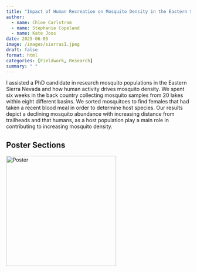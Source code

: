 ```yaml
---
title: "Impact of Human Recreation on Mosquito Density in the Eastern Sierra Nevada"
author:
  - name: Chloe Carlstrom
  - name: Stephanie Copeland
  - name: Kate Joos
date: 2025-06-05
image: /images/sierras1.jpeg
draft: false
format: html
categories: [Fieldwork, Research]
summary: " "
---
```


I assisted a PhD candidate in research mosquito populations in the Eastern Sierra Nevada and how human activity drives mosquito density. We spent six weeks in the back country collecting mosquito samples from 20 lakes within eight different basins. We sorted mosquitoes to find females that had taken a recent blood meal in order to determine host species. Our results depict a declining mosquito abundance with increasing distance from trailheads and that humans, as a host population play a main role in contributing to increasing mosquito density.

<!-- Load Lightbox CSS and JS -->
<link href="/assets/lightbox/lightbox.min.css" rel="stylesheet" />
<script src="/assets/lightbox/lightbox.min.js"></script>

## Poster Sections

<div class="lightbox-gallery">
  <a href="/images/poster-full.png" data-lightbox="poster" data-title="Full Poster">
    <img src="/images/poster-thumb.png" alt="Poster" width="300">
  </a>
</div>